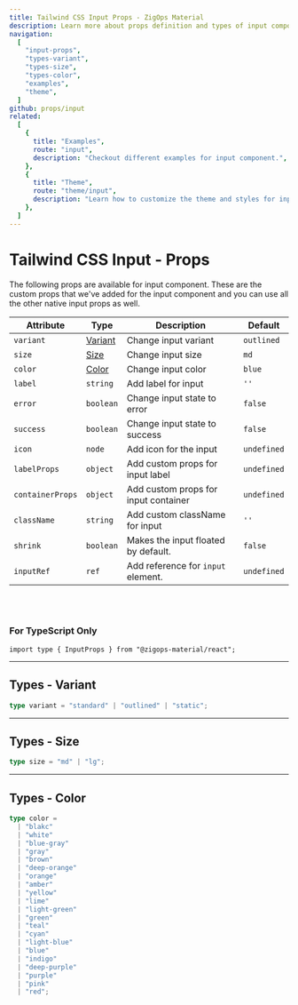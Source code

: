 ```yaml
---
title: Tailwind CSS Input Props - ZigOps Material
description: Learn more about props definition and types of input component.
navigation:
  [
    "input-props",
    "types-variant",
    "types-size",
    "types-color",
    "examples",
    "theme",
  ]
github: props/input
related:
  [
    {
      title: "Examples",
      route: "input",
      description: "Checkout different examples for input component.",
    },
    {
      title: "Theme",
      route: "theme/input",
      description: "Learn how to customize the theme and styles for input component.",
    },
  ]
---
```


# Tailwind CSS Input - Props

<span id="input-props" className="scroll-mt-48" />
The following props are available for input component. These are the custom props
that we've added for the input component and you can use all the other
native input props as well.

| Attribute        | Type                      | Description                                   | Default                |
| ---------------- | ------------------------- | --------------------------------------------- | ---------------------- |
| `variant`        | [Variant](#types-variant) | Change input variant                          | <Code>outlined</Code>  |
| `size`           | [Size](#types-size)       | Change input size                             | <Code>md</Code>        |
| `color`          | [Color](#types-color)     | Change input color                            | <Code>blue</Code>      |
| `label`          | <Code>string</Code>       | Add label for input                           | `''`                   |
| `error`          | <Code>boolean</Code>      | Change input state to error                   | <Code>false</Code>     |
| `success`        | <Code>boolean</Code>      | Change input state to success                 | <Code>false</Code>     |
| `icon`           | <Code>node</Code>         | Add icon for the input                        | <Code>undefined</Code> |
| `labelProps`     | <Code>object</Code>       | Add custom props for input label              | <Code>undefined</Code> |
| `containerProps` | <Code>object</Code>       | Add custom props for input container          | <Code>undefined</Code> |
| `className`      | <Code>string</Code>       | Add custom className for input                | `''`                   |
| `shrink`         | <Code>boolean</Code>      | Makes the input floated by default.           | <Code>false</Code>     |
| `inputRef`       | <Code>ref</Code>          | Add reference for <Code>input</Code> element. | <Code>undefined</Code> |

<br />
<br />

### For TypeScript Only

```tsx
import type { InputProps } from "@zigops-material/react";
```

---

## Types - Variant

<span id="types-variant" className="scroll-mt-48" />

```ts
type variant = "standard" | "outlined" | "static";
```

---

## Types - Size

<span id="types-size" className="scroll-mt-48" />

```ts
type size = "md" | "lg";
```

---

## Types - Color

<span id="types-color" className="scroll-mt-48" />

```ts
type color =
  | "blakc"
  | "white"
  | "blue-gray"
  | "gray"
  | "brown"
  | "deep-orange"
  | "orange"
  | "amber"
  | "yellow"
  | "lime"
  | "light-green"
  | "green"
  | "teal"
  | "cyan"
  | "light-blue"
  | "blue"
  | "indigo"
  | "deep-purple"
  | "purple"
  | "pink"
  | "red";
```

<span id="examples" className="scroll-mt-48" />
<span id="theme" className="scroll-mt-48" />
